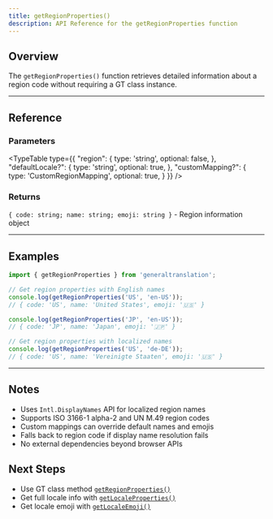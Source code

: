 ```yaml
---
title: getRegionProperties()
description: API Reference for the getRegionProperties function
---
```


## Overview

The `getRegionProperties()` function retrieves detailed information about a region code without requiring a GT class instance.

---

## Reference

### Parameters

<TypeTable
  type={{
    "region": {
      type: 'string',
      optional: false,
    },
    "defaultLocale?": {
      type: 'string',
      optional: true,
    },
    "customMapping?": {
      type: 'CustomRegionMapping',
      optional: true,
    }
  }}
/>

### Returns

`{ code: string; name: string; emoji: string }` - Region information object

---

## Examples


```typescript
import { getRegionProperties } from 'generaltranslation';

// Get region properties with English names
console.log(getRegionProperties('US', 'en-US'));
// { code: 'US', name: 'United States', emoji: '🇺🇸' }

console.log(getRegionProperties('JP', 'en-US'));
// { code: 'JP', name: 'Japan', emoji: '🇯🇵' }

// Get region properties with localized names
console.log(getRegionProperties('US', 'de-DE'));
// { code: 'US', name: 'Vereinigte Staaten', emoji: '🇺🇸' }
```


---

## Notes

- Uses `Intl.DisplayNames` API for localized region names
- Supports ISO 3166-1 alpha-2 and UN M.49 region codes
- Custom mappings can override default names and emojis
- Falls back to region code if display name resolution fails
- No external dependencies beyond browser APIs

## Next Steps

- Use GT class method [`getRegionProperties()`](/docs/core/class/methods/locales/getRegionProperties)
- Get full locale info with [`getLocaleProperties()`](/docs/core/functions/locales/getLocaleProperties)
- Get locale emoji with [`getLocaleEmoji()`](/docs/core/functions/locales/getLocaleEmoji)